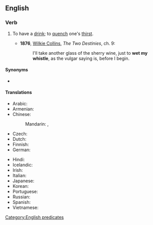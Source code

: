 ==English==

===Verb===
{{head|en|verb|head=[[wet]] [[one]][['s]] [[whistle]]}}

# {{lb|en|idiomatic}} To have a [[drink]]; to [[quench]] one's [[thirst]].
#* '''1876''', [[w:Wilkie Collins|Wilkie Collins]], ''The Two Destinies'', ch. 9:
#*: I'll take another glass of the sherry wine, just to '''wet my whistle''', as the vulgar saying is, before I begin.

====Synonyms====
* {{l|en|wet one's beak}}

====Translations====
{{trans-top|to have drink}}
* Arabic: {{t-needed|ar}}
* Armenian: {{t|hy|կոկորդը թրջել|sc=Armn}}
* Chinese:
*: Mandarin: {{t+|cmn|润喉|sc=Hani}}, {{t+|cmn|解渴|sc=Hani}}
* Czech: {{t|cs|svlažit volátko|pf}}
* Dutch: {{t-needed|nl}}
* Finnish: {{t|fi|kostuttaa kurkkuaan}}
* German: {{t|de|sich die Kehle befeuchten}}
{{trans-mid}}
* Hindi: {{t-needed|hi}}
* Icelandic: {{t|is|væta kverkarnar}}
* Irish: {{t|ga|do phíobán a fhliuchadh}}
* Italian: {{t-needed|it}}
* Japanese: {{t-needed|ja}}
* Korean: {{t-needed|ko}}
* Portuguese: {{t|pt|molhar a garganta}}
* Russian: {{t|ru|промочить го́рло}}
* Spanish: {{t|es|mojar el gaznate}}
* Vietnamese: {{t-needed|vi}}
{{trans-bottom}}

[[Category:English predicates]]